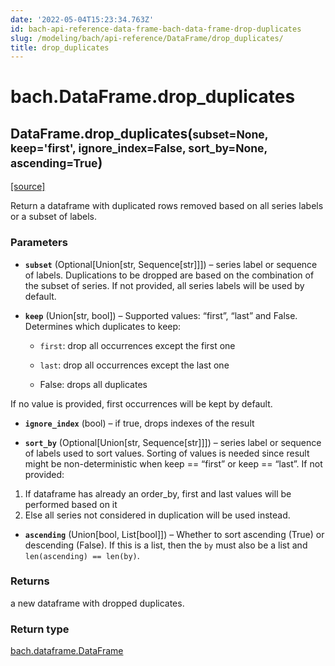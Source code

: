 ```yaml
---
date: '2022-05-04T15:23:34.763Z'
id: bach-api-reference-data-frame-bach-data-frame-drop-duplicates
slug: /modeling/bach/api-reference/DataFrame/drop_duplicates/
title: drop_duplicates
---
```


# bach.DataFrame.drop_duplicates

<div className="method">

<h2 className="signature-method"><span className="additional-name">DataFrame.</span><span className="name">drop_duplicates(</span><small className="parameter-list"><span className="parameter" id="subset">subset=None</span>, <span className="parameter" id="keep">keep='first'</span>, <span className="parameter" id="ignore_index">ignore_index=False</span>, <span className="parameter" id="sort_by">sort_by=None</span>, <span className="parameter" id="ascending">ascending=True</span></small>)</h2>


&#8203;<span className="view-source">[[source]](https://github.com/objectiv/objectiv-analytics/blob/main/bach/bach/dataframe.py)</span>

<div className="content">

Return a dataframe with duplicated rows removed based on all series labels or a subset of labels.


### Parameters

* **`subset`** (Optional[Union[str, Sequence[str]]]) – series label or sequence of labels.
Duplications to be dropped are based on the combination of the subset of series.
If not provided, all series labels will be used by default.


* **`keep`** (Union[str, bool]) – Supported values: “first”, “last” and False. Determines which duplicates to keep:

  * `first`: drop all occurrences except the first one


  * `last`:  drop all occurrences except the last one


  * False: drops all duplicates



If no value is provided, first occurrences will be kept by default.



* **`ignore_index`** (bool) – if true, drops indexes of the result


* **`sort_by`** (Optional[Union[str, Sequence[str]]]) – series label or sequence of labels used to sort values.
Sorting of values is needed since result might be non-deterministic
when keep == “first” or keep == “last”. If not provided:
1. If dataframe has already an order_by, first and last values will be performed based on it
2. Else all series not considered in duplication will be used instead.


* **`ascending`** (Union[bool, List[bool]]) – Whether to sort ascending (True) or descending (False). If this is a list, then the
`by` must also be a list and `len(ascending) == len(by)`.





### Returns

a new dataframe with dropped duplicates.



### Return type

[bach.dataframe.DataFrame](/docs/modeling/bach/api-reference/DataFrame/bach.DataFrame.drop_duplicates/)



</div>


</div>
